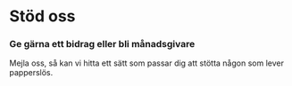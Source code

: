 # Stöd oss

### Ge gärna ett bidrag eller bli månadsgivare

Mejla oss, så kan vi hitta ett sätt som passar dig att stötta någon som lever papperslös.
